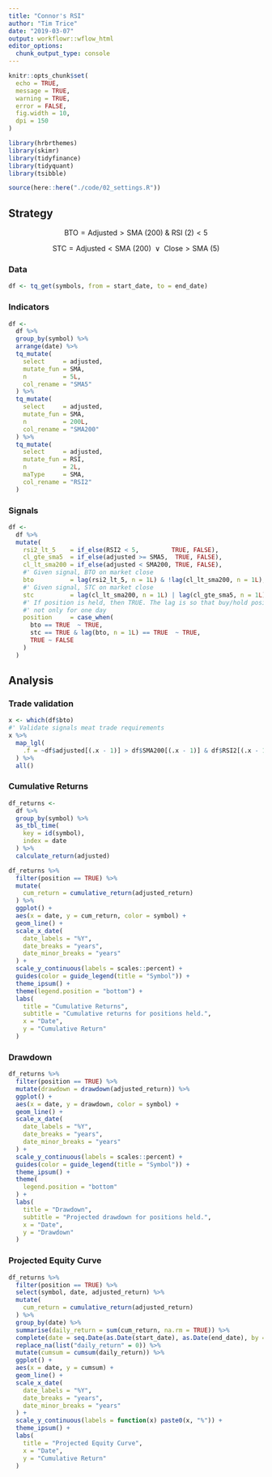 ```yaml
---
title: "Connor's RSI"
author: "Tim Trice"
date: "2019-03-07"
output: workflowr::wflow_html
editor_options: 
  chunk_output_type: console
---
```


```r
knitr::opts_chunk$set(
  echo = TRUE, 
  message = TRUE, 
  warning = TRUE, 
  error = FALSE, 
  fig.width = 10, 
  dpi = 150
)
```

```r
library(hrbrthemes)
library(skimr)
library(tidyfinance)
library(tidyquant)
library(tsibble)
```

```r
source(here::here("./code/02_settings.R"))
```

## Strategy

$$ \text{BTO} = \text{Adjusted} > \text{SMA (200) } \& \text{ RSI (2)} < 5 $$

$$ \text{STC} = \text{Adjusted} < \text{SMA (200) } \vee \text{ Close} > \text{SMA (5)} $$

### Data

```r
df <- tq_get(symbols, from = start_date, to = end_date)
```

### Indicators

```r
df <- 
  df %>% 
  group_by(symbol) %>% 
  arrange(date) %>% 
  tq_mutate(
    select     = adjusted, 
    mutate_fun = SMA, 
    n          = 5L, 
    col_rename = "SMA5"
  ) %>% 
  tq_mutate(
    select     = adjusted, 
    mutate_fun = SMA, 
    n          = 200L, 
    col_rename = "SMA200"
  ) %>% 
  tq_mutate(
    select     = adjusted, 
    mutate_fun = RSI, 
    n          = 2L, 
    maType     = SMA, 
    col_rename = "RSI2"
  )
```

### Signals

```r
df <- 
  df %>% 
  mutate(
    rsi2_lt_5    = if_else(RSI2 < 5,         TRUE, FALSE), 
    cl_gte_sma5  = if_else(adjusted >= SMA5,  TRUE, FALSE), 
    cl_lt_sma200 = if_else(adjusted < SMA200, TRUE, FALSE), 
    #' Given signal, BTO on market close
    bto          = lag(rsi2_lt_5, n = 1L) & !lag(cl_lt_sma200, n = 1L),
    #' Given signal, STC on market close
    stc          = lag(cl_lt_sma200, n = 1L) | lag(cl_gte_sma5, n = 1L),
    #' If position is held, then TRUE. The lag is so that buy/hold positions are 
    #' not only for one day 
    position     = case_when(
      bto == TRUE  ~ TRUE,
      stc == TRUE & lag(bto, n = 1L) == TRUE  ~ TRUE,
      TRUE ~ FALSE
    )
  )
```

## Analysis

### Trade validation

```r
x <- which(df$bto)
#' Validate signals meat trade requirements
x %>% 
  map_lgl(
    .f = ~df$adjusted[(.x - 1)] > df$SMA200[(.x - 1)] & df$RSI2[(.x - 1)] < 5
  ) %>% 
  all()
```

### Cumulative Returns

```r
df_returns <- 
  df %>% 
  group_by(symbol) %>% 
  as_tbl_time(
    key = id(symbol), 
    index = date
  ) %>% 
  calculate_return(adjusted)
```

```r
df_returns %>% 
  filter(position == TRUE) %>% 
  mutate(
    cum_return = cumulative_return(adjusted_return)
  ) %>% 
  ggplot() + 
  aes(x = date, y = cum_return, color = symbol) + 
  geom_line() + 
  scale_x_date(
    date_labels = "%Y", 
    date_breaks = "years", 
    date_minor_breaks = "years"
  ) + 
  scale_y_continuous(labels = scales::percent) + 
  guides(color = guide_legend(title = "Symbol")) + 
  theme_ipsum() + 
  theme(legend.position = "bottom") + 
  labs(
    title = "Cumulative Returns", 
    subtitle = "Cumulative returns for positions held.", 
    x = "Date", 
    y = "Cumulative Return"
  )
```

### Drawdown

```r
df_returns %>% 
  filter(position == TRUE) %>% 
  mutate(drawdown = drawdown(adjusted_return)) %>% 
  ggplot() + 
  aes(x = date, y = drawdown, color = symbol) + 
  geom_line() + 
  scale_x_date(
    date_labels = "%Y", 
    date_breaks = "years", 
    date_minor_breaks = "years"
  ) + 
  scale_y_continuous(labels = scales::percent) + 
  guides(color = guide_legend(title = "Symbol")) + 
  theme_ipsum() + 
  theme(
    legend.position = "bottom"
  ) + 
  labs(
    title = "Drawdown", 
    subtitle = "Projected drawdown for positions held.", 
    x = "Date", 
    y = "Drawdown"
  )
```

### Projected Equity Curve

```r
df_returns %>% 
  filter(position == TRUE) %>% 
  select(symbol, date, adjusted_return) %>% 
  mutate(
    cum_return = cumulative_return(adjusted_return)
  ) %>% 
  group_by(date) %>% 
  summarise(daily_return = sum(cum_return, na.rm = TRUE)) %>% 
  complete(date = seq.Date(as.Date(start_date), as.Date(end_date), by = "day")) %>% 
  replace_na(list("daily_return" = 0)) %>% 
  mutate(cumsum = cumsum(daily_return)) %>% 
  ggplot() + 
  aes(x = date, y = cumsum) + 
  geom_line() + 
  scale_x_date(
    date_labels = "%Y", 
    date_breaks = "years", 
    date_minor_breaks = "years"
  ) + 
  scale_y_continuous(labels = function(x) paste0(x, "%")) + 
  theme_ipsum() + 
  labs(
    title = "Projected Equity Curve", 
    x = "Date", 
    y = "Cumulative Return"
  )
```
